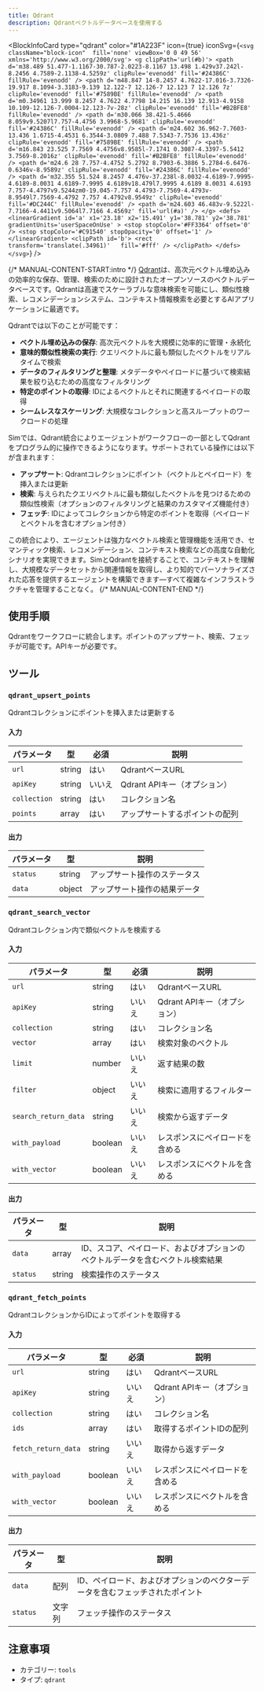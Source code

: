 ```yaml
---
title: Qdrant
description: Qdrantベクトルデータベースを使用する
---
```



<BlockInfoCard 
  type="qdrant"
  color="#1A223F"
  icon={true}
  iconSvg={`<svg className="block-icon"  fill='none' viewBox='0 0 49 56' xmlns='http://www.w3.org/2000/svg'>
      <g clipPath='url(#b)'>
        <path
          d='m38.489 51.477-1.1167-30.787-2.0223-8.1167 13.498 1.429v37.242l-8.2456 4.7589-2.1138-4.5259z'
          clipRule='evenodd'
          fill='#24386C'
          fillRule='evenodd'
        />
        <path
          d='m48.847 14-8.2457 4.7622-17.016-3.7326-19.917 8.1094-3.3183-9.139 12.122-7 12.126-7 12.123 7 12.126 7z'
          clipRule='evenodd'
          fill='#7589BE'
          fillRule='evenodd'
        />
        <path
          d='m0.34961 13.999 8.2457 4.7622 4.7798 14.215 16.139 12.913-4.9158 10.109-12.126-7.0004-12.123-7v-28z'
          clipRule='evenodd'
          fill='#B2BFE8'
          fillRule='evenodd'
        />
        <path
          d='m30.066 38.421-5.4666 8.059v9.5207l7.757-4.4756 3.9968-5.9681'
          clipRule='evenodd'
          fill='#24386C'
          fillRule='evenodd'
        />
        <path
          d='m24.602 36.962-7.7603-13.436 1.6715-4.4531 6.3544-3.0809 7.488 7.5343-7.7536 13.436z'
          clipRule='evenodd'
          fill='#7589BE'
          fillRule='evenodd'
        />
        <path
          d='m16.843 23.525 7.7569 4.4756v8.9585l-7.1741 0.3087-4.3397-5.5412 3.7569-8.2016z'
          clipRule='evenodd'
          fill='#B2BFE8'
          fillRule='evenodd'
        />
        <path
          d='m24.6 28 7.757-4.4752 5.2792 8.7903-6.3886 5.2784-6.6476-0.6346v-8.9589z'
          clipRule='evenodd'
          fill='#24386C'
          fillRule='evenodd'
        />
        <path
          d='m32.355 51.524 8.2457 4.476v-37.238l-8.0032-4.6189-7.9995-4.6189-8.0031 4.6189-7.9995 4.6189v18.479l7.9995 4.6189 8.0031 4.6193 7.757-4.4797v9.5244zm0-19.045-7.757 4.4793-7.7569-4.4793v-8.9549l7.7569-4.4792 7.757 4.4792v8.9549z'
          clipRule='evenodd'
          fill='#DC244C'
          fillRule='evenodd'
        />
        <path d='m24.603 46.483v-9.5222l-7.7166-4.4411v9.5064l7.7166 4.4569z' fill='url(#a)' />
      </g>
      <defs>
        <linearGradient
          id='a'
          x1='23.18'
          x2='15.491'
          y1='38.781'
          y2='38.781'
          gradientUnits='userSpaceOnUse'
        >
          <stop stopColor='#FF3364' offset='0' />
          <stop stopColor='#C91540' stopOpacity='0' offset='1' />
        </linearGradient>
        <clipPath id='b'>
          <rect transform='translate(.34961)'   fill='#fff' />
        </clipPath>
      </defs>
    </svg>`}
/>

{/* MANUAL-CONTENT-START:intro */}
[Qdrant](https://qdrant.tech)は、高次元ベクトル埋め込みの効率的な保存、管理、検索のために設計されたオープンソースのベクトルデータベースです。Qdrantは高速でスケーラブルな意味検索を可能にし、類似性検索、レコメンデーションシステム、コンテキスト情報検索を必要とするAIアプリケーションに最適です。

Qdrantでは以下のことが可能です：

- **ベクトル埋め込みの保存**: 高次元ベクトルを大規模に効率的に管理・永続化
- **意味的類似性検索の実行**: クエリベクトルに最も類似したベクトルをリアルタイムで検索
- **データのフィルタリングと整理**: メタデータやペイロードに基づいて検索結果を絞り込むための高度なフィルタリング
- **特定のポイントの取得**: IDによるベクトルとそれに関連するペイロードの取得
- **シームレスなスケーリング**: 大規模なコレクションと高スループットのワークロードの処理

Simでは、Qdrant統合によりエージェントがワークフローの一部としてQdrantをプログラム的に操作できるようになります。サポートされている操作には以下が含まれます：

- **アップサート**: Qdrantコレクションにポイント（ベクトルとペイロード）を挿入または更新
- **検索**: 与えられたクエリベクトルに最も類似したベクトルを見つけるための類似性検索（オプションのフィルタリングと結果のカスタマイズ機能付き）
- **フェッチ**: IDによってコレクションから特定のポイントを取得（ペイロードとベクトルを含むオプション付き）

この統合により、エージェントは強力なベクトル検索と管理機能を活用でき、セマンティック検索、レコメンデーション、コンテキスト検索などの高度な自動化シナリオを実現できます。SimとQdrantを接続することで、コンテキストを理解し、大規模なデータセットから関連情報を取得し、より知的でパーソナライズされた応答を提供するエージェントを構築できます—すべて複雑なインフラストラクチャを管理することなく。
{/* MANUAL-CONTENT-END */}

## 使用手順

Qdrantをワークフローに統合します。ポイントのアップサート、検索、フェッチが可能です。APIキーが必要です。

## ツール

### `qdrant_upsert_points`

Qdrantコレクションにポイントを挿入または更新する

#### 入力

| パラメータ | 型 | 必須 | 説明 |
| --------- | ---- | -------- | ----------- |
| `url` | string | はい | QdrantベースURL |
| `apiKey` | string | いいえ | Qdrant APIキー（オプション） |
| `collection` | string | はい | コレクション名 |
| `points` | array | はい | アップサートするポイントの配列 |

#### 出力

| パラメータ | 型 | 説明 |
| --------- | ---- | ----------- |
| `status` | string | アップサート操作のステータス |
| `data` | object | アップサート操作の結果データ |

### `qdrant_search_vector`

Qdrantコレクション内で類似ベクトルを検索する

#### 入力

| パラメータ | 型 | 必須 | 説明 |
| --------- | ---- | -------- | ----------- |
| `url` | string | はい | QdrantベースURL |
| `apiKey` | string | いいえ | Qdrant APIキー（オプション） |
| `collection` | string | はい | コレクション名 |
| `vector` | array | はい | 検索対象のベクトル |
| `limit` | number | いいえ | 返す結果の数 |
| `filter` | object | いいえ | 検索に適用するフィルター |
| `search_return_data` | string | いいえ | 検索から返すデータ |
| `with_payload` | boolean | いいえ | レスポンスにペイロードを含める |
| `with_vector` | boolean | いいえ | レスポンスにベクトルを含める |

#### 出力

| パラメータ | 型 | 説明 |
| --------- | ---- | ----------- |
| `data` | array | ID、スコア、ペイロード、およびオプションのベクトルデータを含むベクトル検索結果 |
| `status` | string | 検索操作のステータス |

### `qdrant_fetch_points`

QdrantコレクションからIDによってポイントを取得する

#### 入力

| パラメータ | 型 | 必須 | 説明 |
| --------- | ---- | -------- | ----------- |
| `url` | string | はい | QdrantベースURL |
| `apiKey` | string | いいえ | Qdrant APIキー（オプション） |
| `collection` | string | はい | コレクション名 |
| `ids` | array | はい | 取得するポイントIDの配列 |
| `fetch_return_data` | string | いいえ | 取得から返すデータ |
| `with_payload` | boolean | いいえ | レスポンスにペイロードを含める |
| `with_vector` | boolean | いいえ | レスポンスにベクトルを含める |

#### 出力

| パラメータ | 型 | 説明 |
| --------- | ---- | ----------- |
| `data` | 配列 | ID、ペイロード、およびオプションのベクターデータを含むフェッチされたポイント |
| `status` | 文字列 | フェッチ操作のステータス |

## 注意事項

- カテゴリー: `tools`
- タイプ: `qdrant`
